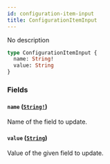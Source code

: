 ```yaml
---
id: configuration-item-input
title: ConfigurationItemInput
---
```


No description

```graphql
type ConfigurationItemInput {
  name: String!
  value: String
}
```

### Fields

#### `name` ([`String!`](/developer/api-reference/scalars/string))

Name of the field to update.

#### `value` ([`String`](/developer/api-reference/scalars/string))

Value of the given field to update.
